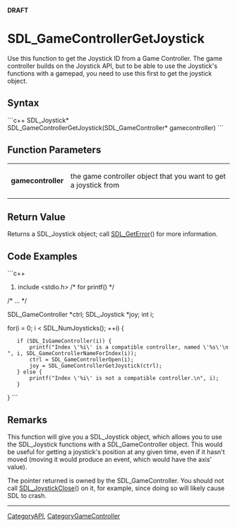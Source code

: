 '''DRAFT'''
<!-- #*^*^*^*^*See http://wiki.libsdl.org/moin.cgi/SGFunctions for details on editing this page*^*^*^*^* -->


= SDL_GameControllerGetJoystick =
Use this function to get the Joystick ID from a Game Controller. The game controller builds on the Joystick API, but to be able to use the Joystick's functions with a gamepad, you need to use this first to get the joystick object.




== Syntax ==
```c++
SDL_Joystick* SDL_GameControllerGetJoystick(SDL_GameController* gamecontroller)
```

<!-- #Fill in the above syntax per the Style Guide, then delete this comment. -->


== Function Parameters ==
{|
|'''gamecontroller'''
|the game controller object that you want to get a joystick from
|}

<!-- #Fill in the above table per the Style Guide, then delete this comment. -->


== Return Value ==
Returns a SDL_Joystick object; call [[SDL_GetError]]() for more information.


== Code Examples ==
```c++
#include <stdio.h> /* for printf() */

/* ... */

SDL_GameController *ctrl;
SDL_Joystick *joy;
int i;

for(i = 0; i < SDL_NumJoysticks(); ++i) {
    if (SDL_IsGameController(i)) {
        printf("Index \'%i\' is a compatible controller, named \'%s\'\n", i, SDL_GameControllerNameForIndex(i));
        ctrl = SDL_GameControllerOpen(i);
        joy = SDL_GameControllerGetJoystick(ctrl);
    } else {
        printf("Index \'%i\' is not a compatible controller.\n", i);
    }
}
```

<!-- #Leave this section as-is unless you have a code example to put in.  In that case, replace You can add your code example here with your code example following the Style Guide instructions.  Leave the rest of the markup alone and delete this comment. -->


== Remarks ==
This function will give you a SDL_Joystick object, which allows you to use the SDL_Joystick functions with a SDL_GameController object. This would be useful for getting a joystick's position at any given time, even if it hasn't moved (moving it would produce an event, which would have the axis' value).

<!-- #Leave this section as-is unless you have a remark to put in.  In that case, replace ''You can add useful comments here'' with your remark(s) following the Style Guide instructions.  Leave the rest of the markup alone and delete this comment. -->

The pointer returned is owned by the SDL_GameController.  You should not call [[SDL_JoystickClose]]() on it, for example, since doing so will likely cause SDL to crash.
----
[[CategoryAPI]], [[CategoryGameController]]
<!-- #See the Style Guide for instructions on editing the footer. -->
